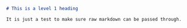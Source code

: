 ```md
# This is a level 1 heading

It is just a test to make sure raw markdown can be passed through.
```
